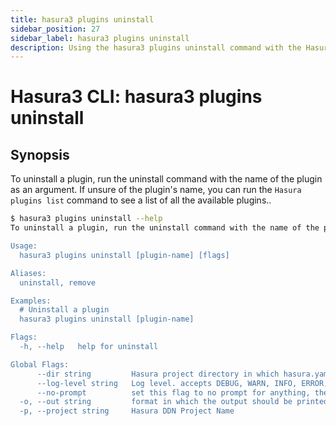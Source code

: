 ```yaml
---
title: hasura3 plugins uninstall
sidebar_position: 27
sidebar_label: hasura3 plugins uninstall
description: Using the hasura3 plugins uninstall command with the Hasura CLI
---
```


# Hasura3 CLI: hasura3 plugins uninstall 

## Synopsis
To uninstall a plugin, run the uninstall command with the name of the plugin as an argument. If unsure of the plugin's name, you can run the `Hasura plugins list` command to see a list of all the available plugins..

```bash
$ hasura3 plugins uninstall --help
To uninstall a plugin, run the uninstall command with the name of the plugin as an argument. If unsure of the plugin's name, you can run the `Hasura plugins list` command to see a list of all the available plugins.

Usage:
  hasura3 plugins uninstall [plugin-name] [flags]

Aliases:
  uninstall, remove

Examples:
  # Uninstall a plugin
  hasura3 plugins uninstall [plugin-name]

Flags:
  -h, --help   help for uninstall

Global Flags:
      --dir string         Hasura project directory in which hasura.yaml is present (default ".")
      --log-level string   Log level. accepts DEBUG, WARN, INFO, ERROR, FATAL (default "INFO")
      --no-prompt          set this flag to no prompt for anything, the command fails if any input is missing
  -o, --out string         format in which the output should be printed, accepts table, json and yaml (default "table")
  -p, --project string     Hasura DDN Project Name
```

